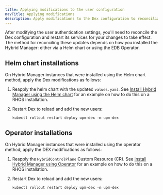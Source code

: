 ```yaml
---
title: Applying modifications to the user configuration
navTitle: Applying modifications
description: Apply modifications to the Dex configuration to reconciliate any changes to user-related parameters.
---
```


After modifying the user authentication settings, you'll need to reconcile the Dex configuration and restart its services for your changes to take effect. The method for reconciling these updates depends on how you installed the Hybrid Manager: either via a Helm chart or using the EDB Operator.

## Helm chart installations 

On Hybrid Manager instances that were installed using the Helm chart method, apply the Dex modifications as follows:

1.  Reapply the helm chart with the updated `values.yaml`. See [Install Hybrid Manager using the Helm chart](/edb-postgres-ai/hybrid-manager/install/rhos/installing/installhelm/#install-hybrid-manager-using-the-helm-chart) for an example on how to do this on a RHOS installation.

1.  Restart Dex to reload and add the new users:

    ```
    kubectl rollout restart deploy upm-dex -n upm-dex
    ```

## Operator installations

On Hybrid Manager instances that were installed using the operator method, apply the DEX modifications as follows: 

1.  Reapply the `HybridControlPlane` Custom Resource (CR). See [Install Hybrid Manager using Operator](/edb-postgres-ai/hybrid-manager/install/rhos/installing/installop/#install-hybrid-manager-on-rhos) for an example on how to do this on a RHOS installation.

1.  Restart Dex to reload and add the new users:

    ```
    kubectl rollout restart deploy upm-dex -n upm-dex
    ```

